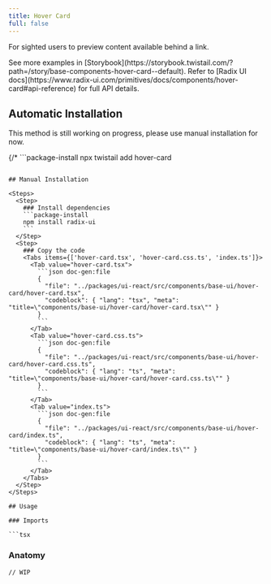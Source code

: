 ```yaml
---
title: Hover Card
full: false
---
```


For sighted users to preview content available behind a link.

<Callout type='info'>
  See more examples in [Storybook](https://storybook.twistail.com/?path=/story/base-components-hover-card--default).
  Refer to [Radix UI docs](https://www.radix-ui.com/primitives/docs/components/hover-card#api-reference) for full API details.
</Callout>

## Automatic Installation

<Callout type='warn'>
  This method is still working on progress, please use manual installation for now.
</Callout>

{/* ```package-install
npx twistail add hover-card
``` */}

## Manual Installation

<Steps>
  <Step>
    ### Install dependencies
    ```package-install
    npm install radix-ui
    ```
  </Step>
  <Step>
    ### Copy the code
    <Tabs items={['hover-card.tsx', 'hover-card.css.ts', 'index.ts']}>
      <Tab value="hover-card.tsx">
        ```json doc-gen:file
        {
          "file": "../packages/ui-react/src/components/base-ui/hover-card/hover-card.tsx",
          "codeblock": { "lang": "tsx", "meta": "title=\"components/base-ui/hover-card/hover-card.tsx\"" }
        }
        ```
      </Tab>
      <Tab value="hover-card.css.ts">
        ```json doc-gen:file
        {
          "file": "../packages/ui-react/src/components/base-ui/hover-card/hover-card.css.ts",
          "codeblock": { "lang": "ts", "meta": "title=\"components/base-ui/hover-card/hover-card.css.ts\"" }
        }
        ```
      </Tab>
      <Tab value="index.ts">
        ```json doc-gen:file
        {
          "file": "../packages/ui-react/src/components/base-ui/hover-card/index.ts",
          "codeblock": { "lang": "ts", "meta": "title=\"components/base-ui/hover-card/index.ts\"" }
        }
        ```
      </Tab>
    </Tabs>
  </Step>
</Steps>

## Usage

### Imports

```tsx
```

### Anatomy

```tsx
// WIP
```

